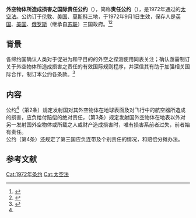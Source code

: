 {{Infobox treaty
|name=责任公约
|long_name=外空物体所造成损害之国际责任公约
|date_signed=1972年3月29日
|date_effective=1972年9月1日
|location_signed=[[英国|英国]][[伦敦|伦敦]]<br>[[美国|美国]][[华盛顿特区|华盛顿特区]]<br>[[苏联|苏联]][[莫斯科|莫斯科]]|depositor=[[英国|英国]]政府<br>[[美国|美国]]政府<br>[[俄罗斯|俄罗斯]]政府
|languages=英文<br>中文<br>法文<br>俄文<br>西班牙文
|signatories=23
|parties=98(2020)<ref>{{Cite web|title=TreatiesStatus 2020E|url=https://www.unoosa.org/documents/pdf/spacelaw/treatystatus/TreatiesStatus-2020E.pdf|access-date=2020-12-11|archive-date=2020-10-26|archive-url=https://web.archive.org/web/20201026211257/https://www.unoosa.org/documents/pdf/spacelaw/treatystatus/TreatiesStatus-2020E.pdf|dead-url=no}}</ref>
|image=File:Responsabilidadconvenio.svg|caption={{legend|#00aa00|已批准}}
{{legend|#ffff00|簽署但未批准}}}}

'''外空物体所造成损害之国际责任公约'''（{{lang-en|Convention on International Liability for Damage Caused by Space Objects}}），简称'''责任公约'''（{{lang-en|1972 LIAB}}），是1972年通过的[[太空法|太空法]]。公约订于[[伦敦|伦敦]]、[[美国|美国]]、[[莫斯科|莫斯科]]三地，于1972年9月1日生效，保存人是[[英国|英国]]、[[美国|美国]]、[[俄罗斯|俄罗斯]]（继承自[[苏联|苏联]]）三国政府。<ref>{{Cite web|title=volume 961-I-13810 English|url=https://treaties.un.org/doc/Publication/UNTS/Volume%20961/volume-961-I-13810-English.pdf|access-date=2020-12-11|archive-date=2021-02-20|archive-url=https://web.archive.org/web/20210220213214/https://treaties.un.org/doc/Publication/UNTS/Volume%20961/volume-961-I-13810-English.pdf|dead-url=no}}</ref><ref>{{Cite web|title=中华人民共和国-条约数据库|url=http://treaty.mfa.gov.cn/Treaty/web/detail1.jsp?objid=1531876061321|access-date=2020-12-11|archive-date=2021-10-14|archive-url=https://web.archive.org/web/20211014035915/http://treaty.mfa.gov.cn/Treaty/web/detail1.jsp?objid=1531876061321|dead-url=no}}</ref>

== 背景 ==
各缔约国确认人类对于促进为和平目的的外空之探测使用同表关注；确认亟需制订关于外空物体所造成损害之责任的有效国际规则程序，并深信其有助于加强相关国际合作，制订本公约各条款。<ref name=":0">{{Cite web|title=外空物体所造成损害之国际责任公约-中华人民共和国外交部文本|url=http://treaty.mfa.gov.cn/tykfiles/20180718/1531876061321.pdf|access-date=2020-12-11|archive-date=2022-03-02|archive-url=https://web.archive.org/web/20220302142912/http://treaty.mfa.gov.cn/tykfiles/20180718/1531876061321.pdf|dead-url=no}}</ref>

== 内容 ==
公约<ref name=":0"/>（第2条）规定发射国对其外空物体在地球表面及对飞行中的航空器所造成的损害，应负给付赔偿的绝对责任，（第3条）规定发射国外空物体在地表以外对另一发射国外空物体或所载之人或财产造成损害时，唯有损害系前者过失，前者始有责任。<br>公约（第4条）还规定了第三国应负连带及个别责任的情况，和赔偿分摊办法。

== 参考文献 ==
{{reflist}}
{{航天}}
[[Cat:1972年条约|Cat:1972年条约]]
[[Cat:太空法|Cat:太空法]]